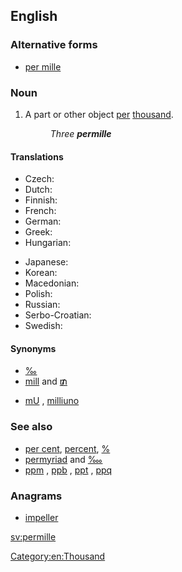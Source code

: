 ==English==
{{wikipedia}}

===Alternative forms===
* [[per mille]]

===Noun===
{{en-noun|permille}}

# A part or other object [[per]] [[thousand]].
#: ''Three '''permille'''''

====Translations====
{{trans-top|per thousand}}
* Czech: {{t+|cs|promile|n}}
* Dutch: {{t+|nl|promille}}
* Finnish: {{t+|fi|promille}}
* French: {{t+|fr|pour mille}}
* German: {{t+|de|Promille|n}}
* Greek: {{t|el|τοις χιλίοις}}
* Hungarian: {{t|hu|ezrelék}}
{{trans-mid}}
* Japanese: {{t|ja|パーミル|tr=pāmiru|sc=Jpan}}
* Korean: {{t+|ko|퍼밀|sc=Kore}}
* Macedonian: {{t|mk|промил|m|tr=promíl}}
* Polish: {{t|pl|promil|m}}
* Russian: {{t+|ru|промилле|tr=promille}}
* Serbo-Croatian: {{t|sh|potisućak|m}}
* Swedish: {{t+|sv|promille|c}}
{{trans-bottom}}

====Synonyms====
* [[‰]]
* [[mill#Etymology 2|mill]] and [[₥]]
* {{sense|parts per thousand}} [[mU]] , [[milliuno]]

===See also===
* [[per cent]], [[percent]], [[%]]
* [[permyriad]] and [[‱]]
* [[ppm]] , [[ppb]] , [[ppt]] , [[ppq]]

===Anagrams===
* [[impeller#English|impeller]]

[[Category:en:Thousand]]

[[sv:permille]]